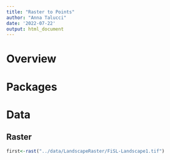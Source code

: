 ```yaml
---
title: "Raster to Points"
author: "Anna Talucci"
date: '2022-07-22'
output: html_document
---
```


# Overview

# Packages

# Data

## Raster

```r
first<-rast("../data/LandscapeRaster/FiSL-Landscape1.tif")
```